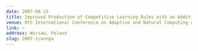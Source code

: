 ```yaml
---
date: 2007-04-15
title: Improved Production of Competitive Learning Rules with an Additional Term for Vector Quantization
venue: 8th International Conference on Adaptive and Natural Computing Algorithms
link: ~ 
address: Warsaw, Poland
slug: 2007-icannga
---
```


